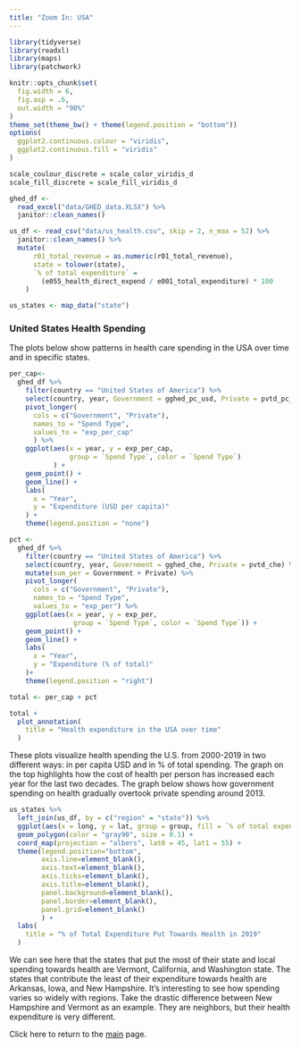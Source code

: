 ```yaml
---
title: "Zoom In: USA"
---
```


```r
library(tidyverse)
library(readxl)
library(maps)
library(patchwork)

knitr::opts_chunk$set(
  fig.width = 6,
  fig.asp = .6,
  out.width = "90%"
)
theme_set(theme_bw() + theme(legend.position = "bottom"))
options(
  ggplot2.continuous.colour = "viridis",
  ggplot2.continuous.fill = "viridis"
)

scale_coulour_discrete = scale_color_viridis_d
scale_fill_discrete = scale_fill_viridis_d
```

```r
ghed_df <- 
  read_excel("data/GHED_data.XLSX") %>% 
  janitor::clean_names()

us_df <- read_csv("data/us_health.csv", skip = 2, n_max = 52) %>% 
  janitor::clean_names() %>% 
  mutate(
      r01_total_revenue = as.numeric(r01_total_revenue),
      state = tolower(state),
      `% of total expenditure` = 
        (e055_health_direct_expend / e001_total_expenditure) * 100
    )

us_states <- map_data("state")
```

### United States Health Spending

The plots below show patterns in health care spending in the USA over time and in specific states.

```r
per_cap<- 
  ghed_df %>%
    filter(country == "United States of America") %>%
    select(country, year, Government = gghed_pc_usd, Private = pvtd_pc_usd) %>%
    pivot_longer(
      cols = c("Government", "Private"),
      names_to = "Spend Type", 
      values_to = "exp_per_cap"
      ) %>%
    ggplot(aes(x = year, y = exp_per_cap, 
               group = `Spend Type`, color = `Spend Type`)
           ) + 
    geom_point() +
    geom_line() +
    labs(
      x = "Year",
      y = "Expenditure (USD per capita)"
    ) +
    theme(legend.position = "none")

pct <- 
  ghed_df %>%
    filter(country == "United States of America") %>%
    select(country, year, Government = gghed_che, Private = pvtd_che) %>%
    mutate(sum_per = Government + Private) %>%
    pivot_longer(
      cols = c("Government", "Private"),
      names_to = "Spend Type", 
      values_to = "exp_per") %>%
    ggplot(aes(x = year, y = exp_per, 
                group = `Spend Type`, color = `Spend Type`)) + 
    geom_point() +
    geom_line() +
    labs(
      x = "Year",
      y = "Expenditure (% of total)"
    )+
    theme(legend.position = "right")

total <- per_cap + pct

total + 
  plot_annotation(
    title = "Health expenditure in the USA over time"
  )
```

These plots visualize health spending the U.S. from 2000-2019 in two different ways: in per capita USD and in % of total spending. The graph on the top highlights how the cost of health per person has increased each year for the last two decades. The graph below shows how government spending on health gradually overtook private spending around 2013.

```r
us_states %>% 
  left_join(us_df, by = c("region" = "state")) %>% 
  ggplot(aes(x = long, y = lat, group = group, fill = `% of total expenditure`)) +
  geom_polygon(color = "gray90", size = 0.1) +
  coord_map(projection = "albers", lat0 = 45, lat1 = 55) +
  theme(legend.position="bottom",
        axis.line=element_blank(),
        axis.text=element_blank(),
        axis.ticks=element_blank(),
        axis.title=element_blank(),
        panel.background=element_blank(),
        panel.border=element_blank(),
        panel.grid=element_blank()
        ) +
  labs(
    title = "% of Total Expenditure Put Towards Health in 2019"
  )
```

We can see here that the states that put the most of their state and local spending towards health are Vermont, California, and Washington state. The states that contribute the least of their expenditure towards health are Arkansas, Iowa, and New Hampshire. It's interesting to see how spending varies so widely with regions. Take the drastic difference between New Hampshire and Vermont as an example. They are neighbors, but their health expenditure is very different.


Click here to return to the [main](index.html) page.